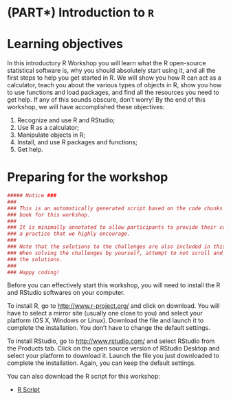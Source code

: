 # (PART\*) Introduction to `R` {-}

# Learning objectives

In this introductory R Workshop you will learn what the R open-source statistical software is, why you should absolutely start using it, and all the first steps to help you get started in R. We will show you how R can act as a calculator, teach you about the various types of objects in R, show you how to use functions and load packages, and find all the resources you need to get help. If any of this sounds obscure, don't worry! By the end of this workshop, we will have accomplished these objectives:

1.  Recognize and use R and RStudio;
2.  Use R as a calculator;
3.  Manipulate objects in R;
4.  Install, and use R packages and functions;
5.  Get help.

# Preparing for the workshop

```r
##### Notice ###
###                                                                             #
### This is an automatically generated script based on the code chunks from the #
### book for this workshop.                                                     #
###                                                                             #
### It is minimally annotated to allow participants to provide their comments:  # 
### a practice that we highly encourage.                                        #
###                                                                             #
### Note that the solutions to the challenges are also included in this script. #
### When solving the challenges by yourself, attempt to not scroll and peek at  #
### the solutions.                                                              #
###                                                                             #
### Happy coding!                                                               #

```

Before you can effectively start this workshop, you will need to install the R and RStudio softwares on your computer.

To install R, go to <http://www.r-project.org/> and click on download. You will have to select a mirror site (usually one close to you) and select your platform (OS X, Windows or Linux). Download the file and launch it to complete
the installation. You don't have to change the default settings.

To install RStudio, go to <http://www.rstudio.com/> and select RStudio
from the Products tab. Click on the open source version of RStudio
Desktop and select your platform to download it. Launch the file you
just downloaded to complete the installation. Again, you can keep the
default settings.

You can also download the R script for this workshop:

*    [R Script](https://r.qcbs.ca/workshop01/book-en/workshop01-script-en.R)
